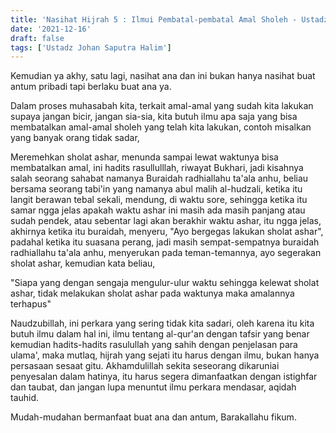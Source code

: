 ```yaml
---
title: 'Nasihat Hijrah 5 : Ilmui Pembatal-pembatal Amal Sholeh - Ustadz Johan Saputra Halim, M.H.I.'
date: '2021-12-16'
draft: false
tags: ['Ustadz Johan Saputra Halim']
---
```


Kemudian ya akhy, satu lagi, nasihat ana dan ini bukan hanya nasihat buat antum pribadi tapi berlaku buat ana ya.

Dalam proses muhasabah kita, terkait amal-amal yang sudah kita lakukan supaya jangan bicir, jangan sia-sia, kita butuh ilmu apa saja yang bisa membatalkan amal-amal sholeh yang telah kita lakukan, contoh misalkan yang banyak orang tidak sadar,

Meremehkan sholat ashar, menunda sampai lewat waktunya bisa membatalkan amal, ini hadits rasullulllah, riwayat Bukhari, jadi kisahnya salah seorang sahabat namanya Buraidah radhiallahu ta'ala anhu, beliau bersama seorang tabi'in yang namanya abul malih al-hudzali, ketika itu langit berawan tebal sekali, mendung, di waktu sore, sehingga ketika itu samar ngga jelas apakah waktu ashar ini masih ada masih panjang atau sudah pendek, atau sebentar lagi akan berakhir waktu ashar, itu ngga jelas, akhirnya ketika itu buraidah, menyeru, "Ayo bergegas lakukan sholat ashar", padahal ketika itu suasana perang, jadi masih sempat-sempatnya buraidah radhiallahu ta'ala anhu, menyerukan pada teman-temannya, ayo segerakan sholat ashar, kemudian kata beliau,

"Siapa yang dengan sengaja mengulur-ulur waktu sehingga kelewat sholat ashar, tidak melakukan sholat ashar pada waktunya maka amalannya terhapus"

Naudzubillah, ini perkara yang sering tidak kita sadari, oleh karena itu kita butuh ilmu dalam hal ini, ilmu tentang al-qur'an dengan tafsir yang benar kemudian hadits-hadits rasulullah yang sahih dengan penjelasan para ulama', maka mutlaq, hijrah yang sejati itu harus dengan ilmu, bukan hanya persasaan sesaat gitu. Akhamdulillah sekita seseorang dikaruniai penyesalan dalam hatinya, itu harus segera dimanfaatkan dengan istighfar dan taubat, dan jangan lupa menuntut ilmu perkara mendasar, aqidah tauhid.

Mudah-mudahan bermanfaat buat ana dan antum, Barakallahu fikum.
